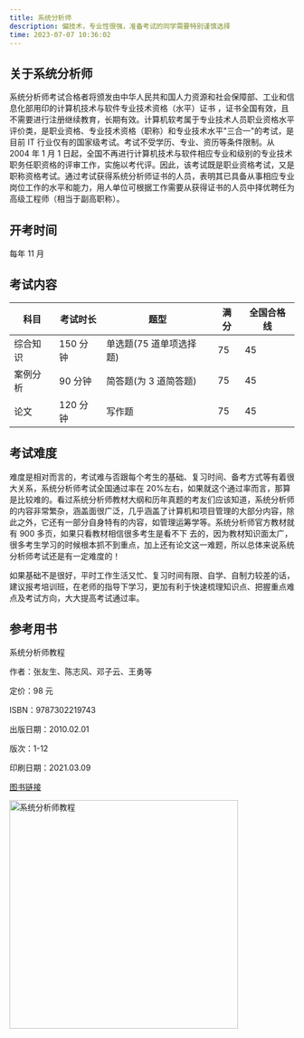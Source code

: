 ```yaml
---
title: 系统分析师
description: 偏技术，专业性很强，准备考试的同学需要特别谨慎选择
time: 2023-07-07 10:36:02
---
```


## 关于系统分析师

系统分析师考试合格者将颁发由中华人民共和国人力资源和社会保障部、工业和信息化部用印的计算机技术与软件专业技术资格（水平）证书 ，证书全国有效，且不需要进行注册继续教育，长期有效。计算机软考属于专业技术人员职业资格水平评价类，是职业资格、专业技术资格（职称）和专业技术水平"三合一"的考试，是目前 IT 行业仅有的国家级考试。考试不受学历、专业、资历等条件限制。从 2004 年 1 月 1 日起，全国不再进行计算机技术与软件相应专业和级别的专业技术职务任职资格的评审工作，实施以考代评。因此，该考试既是职业资格考试，又是职称资格考试。通过考试获得系统分析师证书的人员，表明其已具备从事相应专业岗位工作的水平和能力，用人单位可根据工作需要从获得证书的人员中择优聘任为高级工程师（相当于副高职称）。

## 开考时间

每年 11 月

## 考试内容

| 科目     | 考试时长 | 题型                    | 满分 | 全国合格线 |
| -------- | -------- | ----------------------- | ---- | ---------- |
| 综合知识 | 150 分钟 | 单选题(75 道单项选择题) | 75   | 45         |
| 案例分析 | 90 分钟  | 简答题(为 3 道简答题)   | 75   | 45         |
| 论文     | 120 分钟 | 写作题                  | 75   | 45         |

## 考试难度

难度是相对而言的，考试难与否跟每个考生的基础、复习时间、备考方式等有着很大关系，系统分析师考试全国通过率在 20%左右，如果就这个通过率而言，那算是比较难的。看过系统分析师教材大纲和历年真题的考友们应该知道，系统分析师的内容非常繁杂，涵盖面很广泛，几乎涵盖了计算机和项目管理的大部分内容，除此之外，它还有一部分自身特有的内容，如管理运筹学等。系统分析师官方教材就有 900 多页，如果只看教材相信很多考生是看不下 去的，因为教材知识面太广，很多考生学习的时候根本抓不到重点，加上还有论文这一难题，所以总体来说系统分析师考试还是有一定难度的！

如果基础不是很好，平时工作生活又忙、复习时间有限、自学、自制力较差的话，建议报考培训班，在老师的指导下学习，更加有利于快速梳理知识点、把握重点难点及考试方向，大大提高考试通过率。

## 参考用书

系统分析师教程

作者：张友生、陈志风、邓子云、王勇等

定价：98 元

ISBN：9787302219743

出版日期：2010.02.01

版次：1-12

印刷日期：2021.03.09

[图书链接](http://www.tup.tsinghua.edu.cn/Wap/tsxqy.aspx?id=03635902)

<Image
  src="https://img.techrk1688.eu.org/file/f86cbe7436390f5c30fd8.png"
  height="404"
  width="auto"
  alt="系统分析师教程"
  priority={true}
/>
